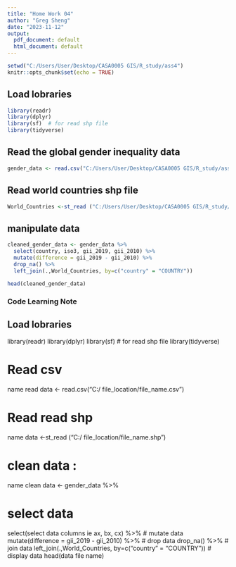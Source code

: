 ```yaml
---
title: "Home Work 04"
author: "Greg Sheng"
date: "2023-11-12"
output:
  pdf_document: default
  html_document: default
---
```


```r
setwd("C:/Users/User/Desktop/CASA0005 GIS/R_study/ass4")
knitr::opts_chunk$set(echo = TRUE)
```

## Load lobraries
```r
library(readr)
library(dplyr)
library(sf)  # for read shp file
library(tidyverse)


```


## Read the global gender inequality data

```r
gender_data <- read.csv("C:/Users/User/Desktop/CASA0005 GIS/R_study/ass4/Data/HDR21-22_Composite_indices_complete_time_series.csv")

```


## Read world countries shp file

```r
World_Countries <-st_read ("C:/Users/User/Desktop/CASA0005 GIS/R_study/ass4/Data/World_Countries_Generalized/World_Countries_Generalized.shp")

```

## manipulate data

```r
cleaned_gender_data <- gender_data %>%
  select(country, iso3, gii_2019, gii_2010) %>%
  mutate(difference = gii_2019 - gii_2010) %>%
  drop_na() %>%
  left_join(.,World_Countries, by=c("country" = "COUNTRY"))

head(cleaned_gender_data)

```

### Code Learning Note

## Load lobraries
library(readr)
library(dplyr)
library(sf)  # for read shp file
library(tidyverse)



# Read csv
name read data <- read.csv("C:/ file_location/file_name.csv")

# Read read shp
name data  <-st_read ("C:/ file_location/file_name.shp")


# clean data :
name clean data  <- gender_data %>%

# select data
select(select data columns ie ax, bx, cx) %>% 
# mutate data
mutate(difference = gii_2019 - gii_2010) %>%
# drop data
drop_na() %>%
# join data
left_join(.,World_Countries, by=c("country" = "COUNTRY"))
# display data
head(data file name)




